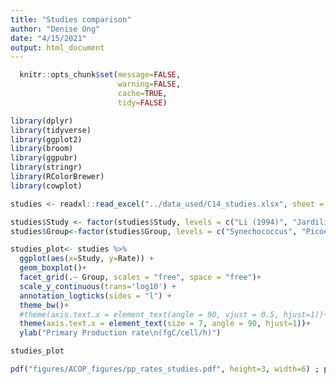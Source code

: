```yaml
---
title: "Studies comparison"
author: "Denise Ong"
date: "4/15/2021"
output: html_document
---
```

```r
  knitr::opts_chunk$set(message=FALSE,
                        warning=FALSE,
                        cache=TRUE,
                        tidy=FALSE)
```

```r
library(dplyr)
library(tidyverse)
library(ggplot2)
library(broom)
library(ggpubr)
library(stringr)
library(RColorBrewer)
library(cowplot)
```

```r
studies <- readxl::read_excel("../data_used/C14_studies.xlsx", sheet = "Sheet2")  

studies$Study <- factor(studies$Study, levels = c("Li (1994)", "Jardilier et al. (2010)", "Grob et al. (2011)", "Rii et al. (2016)", "Irion et al. (2021)", "Duerschlag et al. (2021)", "This study (ST)", "This study (SA)"))
studies$Group<-factor(studies$Group, levels = c("Synechococcus", "Picoeukaryotes", "Nanoeukaryotes"))

studies_plot<- studies %>%
  ggplot(aes(x=Study, y=Rate)) +
  geom_boxplot()+
  facet_grid(.~ Group, scales = "free", space = "free")+
  scale_y_continuous(trans='log10') +
  annotation_logticks(sides = "l") +
  theme_bw()+
  #theme(axis.text.x = element_text(angle = 90, vjust = 0.5, hjust=1))+
  theme(axis.text.x = element_text(size = 7, angle = 90, hjust=1))+
  ylab("Primary Production rate\n(fgC/cell/h)")

studies_plot

pdf("figures/ACOP_figures/pp_rates_studies.pdf", height=3, width=6) ; plot(studies_plot) ; dev.off()


  
```
